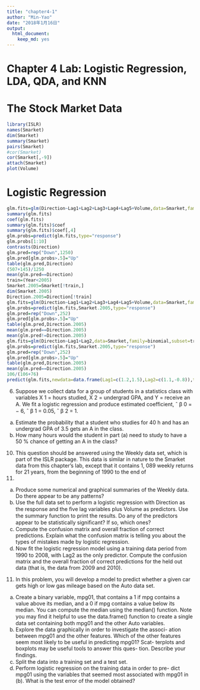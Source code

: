 ```yaml
---
title: "chapter4-1"
author: "Min-Yao"
date: "2018年1月16日"
output: 
  html_document: 
    keep_md: yes
---
```

# Chapter 4 Lab: Logistic Regression, LDA, QDA, and KNN

# The Stock Market Data

```r
library(ISLR)
names(Smarket)
dim(Smarket)
summary(Smarket)
pairs(Smarket)
#cor(Smarket)
cor(Smarket[,-9])
attach(Smarket)
plot(Volume)
```

# Logistic Regression

```r
glm.fits=glm(Direction~Lag1+Lag2+Lag3+Lag4+Lag5+Volume,data=Smarket,family=binomial)
summary(glm.fits)
coef(glm.fits)
summary(glm.fits)$coef
summary(glm.fits)$coef[,4]
glm.probs=predict(glm.fits,type="response")
glm.probs[1:10]
contrasts(Direction)
glm.pred=rep("Down",1250)
glm.pred[glm.probs>.5]="Up"
table(glm.pred,Direction)
(507+145)/1250
mean(glm.pred==Direction)
train=(Year<2005)
Smarket.2005=Smarket[!train,]
dim(Smarket.2005)
Direction.2005=Direction[!train]
glm.fits=glm(Direction~Lag1+Lag2+Lag3+Lag4+Lag5+Volume,data=Smarket,family=binomial,subset=train)
glm.probs=predict(glm.fits,Smarket.2005,type="response")
glm.pred=rep("Down",252)
glm.pred[glm.probs>.5]="Up"
table(glm.pred,Direction.2005)
mean(glm.pred==Direction.2005)
mean(glm.pred!=Direction.2005)
glm.fits=glm(Direction~Lag1+Lag2,data=Smarket,family=binomial,subset=train)
glm.probs=predict(glm.fits,Smarket.2005,type="response")
glm.pred=rep("Down",252)
glm.pred[glm.probs>.5]="Up"
table(glm.pred,Direction.2005)
mean(glm.pred==Direction.2005)
106/(106+76)
predict(glm.fits,newdata=data.frame(Lag1=c(1.2,1.5),Lag2=c(1.1,-0.8)),type="response")
```

6. Suppose we collect data for a group of students in a statistics class
with variables X 1 = hours studied, X 2 = undergrad GPA, and Y =
receive an A. We ﬁt a logistic regression and produce estimated
coeﬃcient,
ˆ
β 0 = − 6,
ˆ
β 1 = 0.05,
ˆ
β 2 = 1.
(a) Estimate the probability that a student who studies for 40 h and
has an undergrad GPA of 3.5 gets an A in the class.
(b) How many hours would the student in part (a) need to study to
have a 50 % chance of getting an A in the class?

10. This question should be answered using the Weekly data set, which
is part of the ISLR package. This data is similar in nature to the
Smarket data from this chapter’s lab, except that it contains 1, 089
weekly returns for 21 years, from the beginning of 1990 to the end of
2010.
(a) Produce some numerical and graphical summaries of the Weekly
data. Do there appear to be any patterns?
(b) Use the full data set to perform a logistic regression with
Direction as the response and the ﬁve lag variables plus Volume
as predictors. Use the summary function to print the results. Do
any of the predictors appear to be statistically signiﬁcant? If so,
which ones?
(c) Compute the confusion matrix and overall fraction of correct
predictions. Explain what the confusion matrix is telling you
about the types of mistakes made by logistic regression.
(d) Now ﬁt the logistic regression model using a training data period
from 1990 to 2008, with Lag2 as the only predictor. Compute the
confusion matrix and the overall fraction of correct predictions
for the held out data (that is, the data from 2009 and 2010).

11. In this problem, you will develop a model to predict whether a given
car gets high or low gas mileage based on the Auto data set.
(a) Create a binary variable, mpg01, that contains a 1 if mpg contains
a value above its median, and a 0 if mpg contains a value below
its median. You can compute the median using the median()
function. Note you may ﬁnd it helpful to use the data.frame()
function to create a single data set containing both mpg01 and
the other Auto variables.
(b) Explore the data graphically in order to investigate the associ-
ation between mpg01 and the other features. Which of the other
features seem most likely to be useful in predicting mpg01? Scat-
terplots and boxplots may be useful tools to answer this ques-
tion. Describe your ﬁndings.
(c) Split the data into a training set and a test set.
(f) Perform logistic regression on the training data in order to pre-
dict mpg01 using the variables that seemed most associated with
mpg01 in (b). What is the test error of the model obtained?